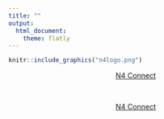 ```yaml
---
title: ""
output:
  html_document:
    theme: flatly
---
```


```r
knitr::include_graphics("n4logo.png")
```

<center>[N4 Connect](https://clelandcm.github.io/N4C/Report.html)</center>

<br>

<center>[N4 Connect](https://clelandcm.github.io/N4C/Report-Tidier.html)</center>

 
